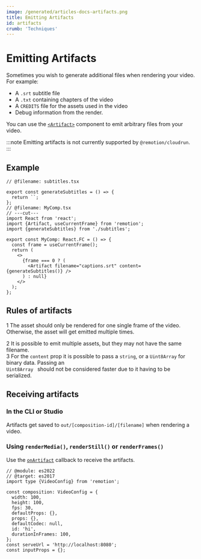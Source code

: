 ```yaml
---
image: /generated/articles-docs-artifacts.png
title: Emitting Artifacts
id: artifacts
crumb: 'Techniques'
---
```


# Emitting Artifacts<AvailableFrom v="4.0.176" />

Sometimes you wish to generate additional files when rendering your video. For example:

- A `.srt` subtitle file
- A `.txt` containing chapters of the video
- A `CREDITS` file for the assets used in the video
- Debug information from the render.

You can use the [`<Artifact>`](/docs/artifact) component to emit arbitrary files from your video.

:::note
Emitting artifacts is not currently supported by `@remotion/cloudrun`.
:::

## Example

```tsx twoslash title="MyComp.tsx"
// @filename: subtitles.tsx

export const generateSubtitles = () => {
  return ``;
};
// @filename: MyComp.tsx
// ---cut---
import React from 'react';
import {Artifact, useCurrentFrame} from 'remotion';
import {generateSubtitles} from './subtitles';

export const MyComp: React.FC = () => {
  const frame = useCurrentFrame();
  return (
    <>
      {frame === 0 ? (
        <Artifact filename="captions.srt" content={generateSubtitles()} />
      ) : null}
    </>
  );
};
```

## Rules of artifacts

<Step>1</Step> The asset should only be rendered for one single frame of the video.
Otherwise, the asset will get emitted multiple times. <br />

<Step>2</Step> It is possible to emit multiple assets, but they may not have the
same filename.
<br />
<Step>3</Step> For the <code>content</code> prop it is possible to pass a <code>string</code>, or a <code>Uint8Array</code> for binary data. Passing an <code>
  Uint8Array
</code> should not be considered faster due to it having to be serialized.
<br />

## Receiving artifacts

### In the CLI or Studio

Artifacts get saved to `out/[composition-id]/[filename]` when rendering a video.

### Using `renderMedia()`, `renderStill()` or `renderFrames()`

Use the [`onArtifact`](/docs/renderer/render-media#onartifact) callback to receive the artifacts.

```tsx twoslash title="render.mjs"
// @module: es2022
// @target: es2017
import type {VideoConfig} from 'remotion';

const composition: VideoConfig = {
  width: 100,
  height: 100,
  fps: 30,
  defaultProps: {},
  props: {},
  defaultCodec: null,
  id: 'hi',
  durationInFrames: 100,
};
const serveUrl = 'http://localhost:8080';
const inputProps = {};

```
